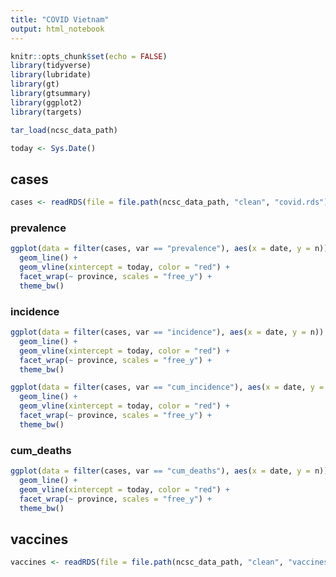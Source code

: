 ```yaml
---
title: "COVID Vietnam"
output: html_notebook
---
```


```r
knitr::opts_chunk$set(echo = FALSE)
library(tidyverse)
library(lubridate)
library(gt)
library(gtsummary)
library(ggplot2)
library(targets)
```

```r
tar_load(ncsc_data_path)
```

```r
today <- Sys.Date()
```

## cases

```r
cases <- readRDS(file = file.path(ncsc_data_path, "clean", "covid.rds"))
```

### prevalence

```r
ggplot(data = filter(cases, var == "prevalence"), aes(x = date, y = n)) +
  geom_line() +
  geom_vline(xintercept = today, color = "red") +
  facet_wrap(~ province, scales = "free_y") +
  theme_bw()
```

### incidence

```r
ggplot(data = filter(cases, var == "incidence"), aes(x = date, y = n)) +
  geom_line() +
  geom_vline(xintercept = today, color = "red") +
  facet_wrap(~ province, scales = "free_y") +
  theme_bw()
```
```r
ggplot(data = filter(cases, var == "cum_incidence"), aes(x = date, y = n)) +
  geom_line() +
  geom_vline(xintercept = today, color = "red") +
  facet_wrap(~ province, scales = "free_y") +
  theme_bw()
```

### cum_deaths

```r
ggplot(data = filter(cases, var == "cum_deaths"), aes(x = date, y = n)) +
  geom_line() +
  geom_vline(xintercept = today, color = "red") +
  facet_wrap(~ province, scales = "free_y") +
  theme_bw()
```

## vaccines

```r
vaccines <- readRDS(file = file.path(ncsc_data_path, "clean", "vaccines.rds"))
```
